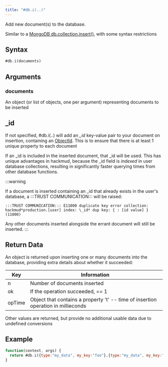```yaml
---
title: "#db.i(..)"
---
```


Add new document(s) to the database.

Similar to a [MongoDB db.collection.insert()](https://www.mongodb.com/docs/manual/reference/method/db.collection.insert/), with some syntax restrictions

## Syntax

```js
#db.i(documents)
```

## Arguments

### documents

An object (or list of objects, one per argument) representing documents to be inserted

## \_id

If not specified, #db.i(..) will add an _\_id_ key-value pair to your document on insertion, containing an [ObjectId](db.objectid). This is to ensure that there is at least 1 unique property to each document

If an \_id is included in the inserted document, that \_id will be used. This has unique advantages in hackmud, because the \_id field is _indexed_ in user database collections, resulting in significantly faster querying times from other database functions.

:::warning

If a document is inserted containing an \_id that already exists in the user's database, a :::TRUST COMMUNICATION::: will be raised:

`:::TRUST COMMUNICATION::: E11000 duplicate key error collection: hackmud*production.[user] index: \_id* dup key: { : [id value] } (11000)`

Any other documents inserted alongside the errant document will still be inserted.
:::

## Return Data

An object is returned upon inserting one or many documents into the database, providing extra details about whether it succeeded:

| Key    | Information                                                                       |
| ------ | --------------------------------------------------------------------------------- |
| n      | Number of documents inserted                                                      |
| ok     | If the operation succeeded, == 1                                                  |
| opTime | Object that contains a property 't' -- time of insertion operation in millieconds |

Other values are returned, but provide no additional usable data due to undefined conversions

## Example

```js
function(context, args) {
  return #db.i({type:"my_data", my_key:"foo"},{type:"my_data", my_key:"bar"})
}
```
